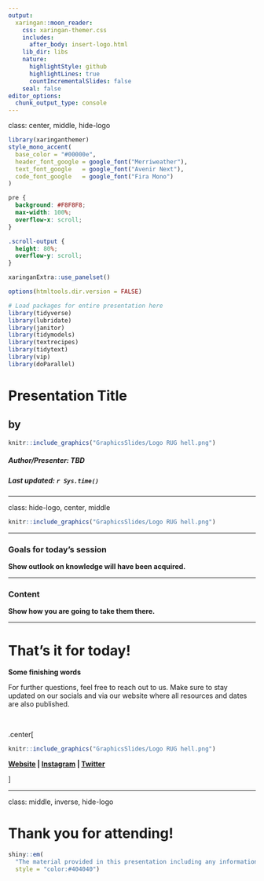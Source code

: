 ```yaml
---
output:
  xaringan::moon_reader:
    css: xaringan-themer.css
    includes:
      after_body: insert-logo.html
    lib_dir: libs
    nature:
      highlightStyle: github
      highlightLines: true
      countIncrementalSlides: false
    seal: false
editor_options: 
  chunk_output_type: console
---
```


class: center, middle, hide-logo

```r
library(xaringanthemer)
style_mono_accent(
  base_color = "#00000e",
  header_font_google = google_font("Merriweather"),
  text_font_google   = google_font("Avenir Next"),
  code_font_google   = google_font("Fira Mono")
)
```

```css
pre {
  background: #F8F8F8;
  max-width: 100%;
  overflow-x: scroll;
}
```

```css
.scroll-output {
  height: 80%;
  overflow-y: scroll;
}
```

```r
xaringanExtra::use_panelset()
```

```r
options(htmltools.dir.version = FALSE)

# Load packages for entire presentation here
library(tidyverse)
library(lubridate)
library(janitor)
library(tidymodels)
library(textrecipes)
library(tidytext)
library(vip)
library(doParallel)
```

# Presentation Title

## by

```r
knitr::include_graphics("GraphicsSlides/Logo RUG hell.png")
```

##### Author/Presenter: TBD
##### Last updated: _`r Sys.time()`_

---

class: hide-logo, center, middle

```r
knitr::include_graphics("GraphicsSlides/Logo RUG hell.png")
```

---

### Goals for today's session

**Show outlook on knowledge will have been acquired.**

---

### Content

**Show how you are going to take them there.**

---

# That's it for today!

**Some finishing words**

For further questions, feel free to reach out to us. Make sure to stay updated on our socials and via our website where all resources and dates are also published.

<br>

.center[
```r
knitr::include_graphics("GraphicsSlides/Logo RUG hell.png")
```

**[Website](https://rusergroup-sg.ch/) | [Instagram](https://www.instagram.com/rusergroupstgallen/?hl=en) | [Twitter](https://twitter.com/rusergroupsg)**

]

---

class: middle, inverse, hide-logo

# Thank you for attending!

```r
shiny::em(
  "The material provided in this presentation including any information, tools, features, content and any images incorporated in the presentation, is solely for your lawful, personal, private use. You may not modify, republish, or post anything you obtain from this presentation, including anything you download from our website, unless you first obtain our written consent. You may not engage in systematic retrieval of data or other content from this website. We request that you not create any kind of hyperlink from any other site to ours unless you first obtain our written permission.",
  style = "color:#404040")
```